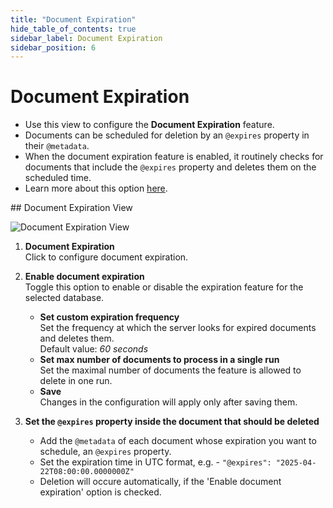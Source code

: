 ```yaml
---
title: "Document Expiration"
hide_table_of_contents: true
sidebar_label: Document Expiration
sidebar_position: 6
---
```



# Document Expiration 
<Admonition type="note" title="Note">

* Use this view to configure the **Document Expiration** feature.  
* Documents can be scheduled for deletion by an `@expires` property in their `@metadata`.  
* When the document expiration feature is enabled, it routinely checks for documents that 
  include the `@expires` property and deletes them on the scheduled time.  
* Learn more about this option [here](../../../server/extensions/expiration.mdx).  

</Admonition>
## Document Expiration View

![Document Expiration View](./assets/document-expiration.png)

1. **Document Expiration**  
   Click to configure document expiration.

2. **Enable document expiration**  
   Toggle this option to enable or disable the expiration feature for the selected database.  
    * **Set custom expiration frequency**  
      Set the frequency at which the server looks for expired documents and deletes them.  
      Default value: _60 seconds_
    * **Set max number of documents to process in a single run**  
      Set the maximal number of documents the feature is allowed to delete in one run.  
    * **Save**  
      Changes in the configuration will apply only after saving them.  

3. **Set the `@expires` property inside the document that should be deleted**  
   * Add the `@metadata` of each document whose expiration you want to schedule, an `@expires` property.  
   * Set the expiration time in UTC format, e.g. - `"@expires": "2025-04-22T08:00:00.0000000Z"`  
   * Deletion will occure automatically, if the 'Enable document expiration' option is checked.  




